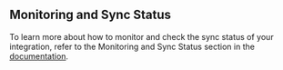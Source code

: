 ## Monitoring and Sync Status

To learn more about how to monitor and check the sync status of your integration, refer to the Monitoring and Sync Status section in the [documentation](/build-your-software-catalog/sync-data-to-catalog/#monitoring-and-sync-status).